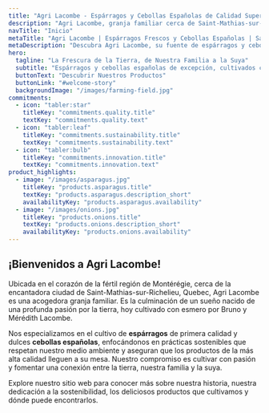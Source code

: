 ```yaml
---
title: "Agri Lacombe - Espárragos y Cebollas Españolas de Calidad Superior"
description: "Agri Lacombe, granja familiar cerca de Saint-Mathias-sur-Richelieu, Quebec, especializada en el cultivo sostenible de espárragos y cebollas españolas frescas y de alta calidad."
navTitle: "Inicio"
metaTitle: "Agri Lacombe | Espárragos Frescos y Cebollas Españolas | Saint-Mathias-sur-Richelieu, QC"
metaDescription: "Descubra Agri Lacombe, su fuente de espárragos y cebollas españolas de primera calidad, cultivados de forma sostenible. Ubicados cerca de Saint-Mathias-sur-Richelieu, Quebec, nos dedicamos a la frescura de nuestra familia a la suya."
hero:
  tagline: "La Frescura de la Tierra, de Nuestra Familia a la Suya"
  subtitle: "Espárragos y cebollas españolas de excepción, cultivados con pasión y respeto en Saint-Mathias-sur-Richelieu, Quebec."
  buttonText: "Descubrir Nuestros Productos"
  buttonLink: "#welcome-story"
  backgroundImage: "/images/farming-field.jpg"
commitments:
  - icon: "tabler:star"
    titleKey: "commitments.quality.title"
    textKey: "commitments.quality.text"
  - icon: "tabler:leaf"
    titleKey: "commitments.sustainability.title"
    textKey: "commitments.sustainability.text"
  - icon: "tabler:bulb"
    titleKey: "commitments.innovation.title"
    textKey: "commitments.innovation.text"
product_highlights:
  - image: "/images/asparagus.jpg"
    titleKey: "products.asparagus.title"
    textKey: "products.asparagus.description_short" 
    availabilityKey: "products.asparagus.availability"
  - image: "/images/onions.jpg"
    titleKey: "products.onions.title"
    textKey: "products.onions.description_short" 
    availabilityKey: "products.onions.availability"
---
```


## ¡Bienvenidos a Agri Lacombe!

Ubicada en el corazón de la fértil región de Montérégie, cerca de la encantadora ciudad de Saint-Mathias-sur-Richelieu, Quebec, Agri Lacombe es una acogedora granja familiar. Es la culminación de un sueño nacido de una profunda pasión por la tierra, hoy cultivado con esmero por Bruno y Mérédith Lacombe.

Nos especializamos en el cultivo de **espárragos** de primera calidad y dulces **cebollas españolas**, enfocándonos en prácticas sostenibles que respetan nuestro medio ambiente y aseguran que los productos de la más alta calidad lleguen a su mesa. Nuestro compromiso es cultivar con pasión y fomentar una conexión entre la tierra, nuestra familia y la suya.

Explore nuestro sitio web para conocer más sobre nuestra historia, nuestra dedicación a la sostenibilidad, los deliciosos productos que cultivamos y dónde puede encontrarlos.